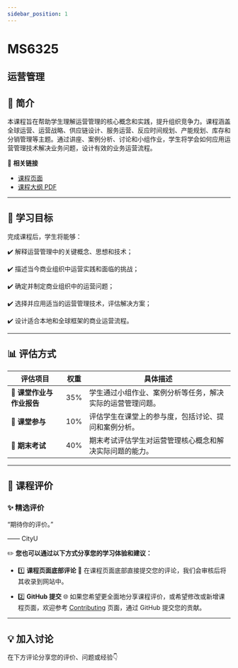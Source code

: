 ```yaml
---
sidebar_position: 1
---
```


# MS6325
## 运营管理

## **📘 简介**
本课程旨在帮助学生理解运营管理的核心概念和实践，提升组织竞争力。课程涵盖全球运营、运营战略、供应链设计、服务运营、反应时间规划、产能规划、库存和分销管理等主题。通过讲座、案例分析、讨论和小组作业，学生将学会如何应用运营管理技术解决业务问题，设计有效的业务运营流程。

🔗 **相关链接**
- [课程页面](https://www.cityu.edu.hk/catalogue/pg/202425/course/MS6325.htm)
- [课程大纲 PDF](https://www.cityu.edu.hk/catalogue/pg/202425/course/MS6325.pdf)

---

## **🎯 学习目标**

完成课程后，学生将能够：

✔️ 解释运营管理中的关键概念、思想和技术；

✔️ 描述当今商业组织中运营实践和面临的挑战；

✔️ 确定并制定商业组织中的运营问题；

✔️ 选择并应用适当的运营管理技术，评估解决方案；

✔️ 设计适合本地和全球框架的商业运营流程。

---

## **📊 评估方式**

| **评估项目**          | **权重** | **具体描述**                                                                                       |
|----------------------|---------|---------------------------------------------------------------------------------------------------|
| **📄 课堂作业与作业报告** | 35%     | 学生通过小组作业、案例分析等任务，解决实际的运营管理问题。                                         |
| **💬 课堂参与**        | 10%     | 评估学生在课堂上的参与度，包括讨论、提问和案例分析。                                             |
| **📝 期末考试**        | 40%     | 期末考试评估学生对运营管理核心概念和解决实际问题的能力。                                           |

---

## **💬 课程评价**

### ✨ **精选评价**
<div className={commentStyles.commentBox}>
    <p className={commentStyles.commentText}>
        “期待你的评价。”
    </p>
    <p className={commentStyles.commentAuthor}>—— CityU</p>
</div>

✏️ **您也可以通过以下方式分享您的学习体验和建议：**

- 1️⃣ **课程页面底部评论**
💬 在课程页面底部直接提交您的评论，我们会审核后将其收录到网站中。

- 2️⃣ **GitHub 提交**
🌐 如果您希望更全面地分享课程评价，或希望修改或新增课程页面，欢迎参考 [Contributing](https://penjc.github.io/cityU-navigator/contributing) 页面，通过 GitHub 提交您的贡献。



---

## **💡 加入讨论**

在下方评论分享您的评价、问题或经验👇
<Utterances />
